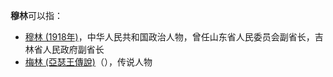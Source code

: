 '''穆林'''可以指：
* [[穆林_(1918年)|穆林 (1918年)]]，中华人民共和国政治人物，曾任山东省人民委员会副省长，吉林省人民政府副省长
* [[梅林_(亞瑟王傳說)|梅林 (亞瑟王傳說)]]（{{lang-en|Merlin}}），传说人物
{{Disambiguation|L|Cat=二字穆姓人名消歧义}}